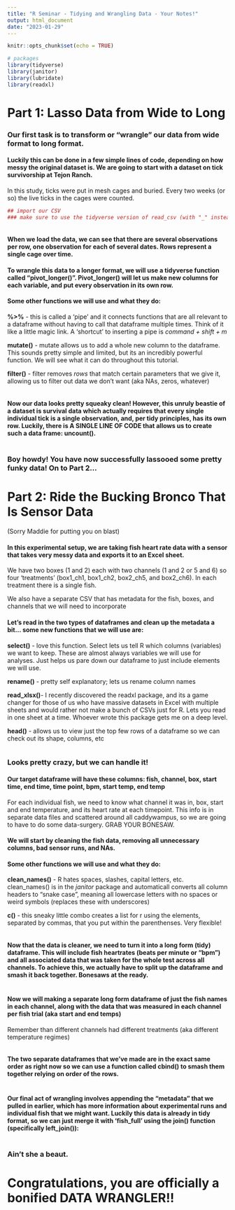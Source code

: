 ```yaml
---
title: "R Seminar - Tidying and Wrangling Data - Your Notes!"
output: html_document
date: "2023-01-29"
---
```


```r
knitr::opts_chunk$set(echo = TRUE)

# packages
library(tidyverse)
library(janitor)
library(lubridate)
library(readxl)
```
 
# Part 1: Lasso Data from Wide to Long

### Our first task is to transform or "wrangle" our data from wide format to long format. 
#### Luckily this can be done in a few simple lines of code, depending on how messy the original dataset is. We are going to start with a dataset on tick survivorship at Tejon Ranch. 
 
In this study, ticks were put in mesh cages and buried. Every two weeks (or so) the live ticks in the cages were counted. 

```r

## import our CSV
### make sure to use the tidyverse version of read_csv (with "_" instead of ".")



```
#### When we load the data, we can see that there are several observations per row, one observation for each of several dates. Rows represent a single cage over time. 

#### To wrangle this data to a longer format, we will use a tidyverse function called "pivot_longer()". Pivot_longer() will let us make new columns for each variable, and put every observation in its own row.

#### Some other functions we will use and what they do: 
 
**%>%** - this is called a 'pipe' and it connects functions that are all relevant to a dataframe without having to call that dataframe multiple times. Think of it like a little magic link. A 'shortcut' to inserting a pipe is *command + shift + m* 
 
**mutate()** - mutate allows us to add a whole new column to the dataframe. This sounds pretty simple and limited, but its an incredibly powerful function. We will see what it can do throughout this tutorial. 
 
**filter()** - filter removes *rows* that match certain parameters that we give it, allowing us to filter out data we don't want (aka NAs, zeros, whatever) 
 
```r

```
#### Now our data looks pretty squeaky clean! However, this unruly beastie of a dataset is **survival data** which actually requires that every single individual tick is a single observation, and, per tidy principles, has its own row. Luckily, there is A SINGLE LINE OF CODE that allows us to create such a data frame: uncount(). 

```r


```

### Boy howdy! You have now successfully lassooed some pretty funky data! On to Part 2... 
  
# Part 2: Ride the Bucking Bronco That Is Sensor Data 
(Sorry Maddie for putting you on blast) 
 
#### In this experimental setup, we are taking fish heart rate data with a sensor that takes very messy data and exports it to an Excel sheet. 
We have two boxes (1 and 2) each with two channels (1 and 2 or 5 and 6) so four 'treatments' (box1_ch1, box1_ch2, box2_ch5, and box2_ch6). In each treatment there is a single fish.
 
We also have a separate CSV that has metadata for the fish, boxes, and channels that we will need to incorporate
 
#### Let's read in the two types of dataframes and clean up the metadata a bit... some new functions that we will use are: 
 
**select()** - love this function. Select lets us tell R which columns (variables) we want to keep. These are almost always variables we will use for analyses. Just helps us pare down our dataframe to just include elements we will use. 
 
**rename()** - pretty self explanatory; lets us rename column names 
 
**read_xlsx()**- I recently discovered the readxl package, and its a game changer for those of us who have massive datasets in Excel with multiple sheets and would rather not make a bunch of CSVs just for R. Lets you read in one sheet at a time. Whoever wrote this package gets me on a deep level. 
 
**head()** - allows us to view just the top few rows of a dataframe so we can check out its shape, columns, etc
 
```r



```

### Looks pretty crazy, but we can handle it! 
 
#### Our target dataframe will have these columns: fish, channel, box, start time, end time, time point, bpm, start temp, end temp 
 
For each individual fish, we need to know what channel it was in, box, start and end temperature, and its heart rate at each timepoint. This info is in separate data files and scattered around all caddywampus, so we are going to have to do some data-surgery. GRAB YOUR BONESAW. 
 
#### We will start by cleaning the fish data, removing all unnecessary columns, bad sensor runs, and NAs. 
 
#### Some other functions we will use and what they do: 

**clean_names()** - R hates spaces, slashes, capital letters, etc. clean_names() is in the *janitor* package and automaticall converts all column headers to "snake case", meaning all lowercase letters with no spaces or weird symbols (replaces these with underscores)
 
**c()** - this sneaky little combo creates a list for r using the elements, separated by commas, that you put within the parenthenses. Very flexible!
 
```r


```

#### Now that the data is cleaner, we need to turn it into a long form (tidy) dataframe. This will include fish heartrates (beats per minute or "bpm") and all associated data that was taken for the whole test across all channels. To achieve this, we actually have to split up the dataframe and smash it back together. Bonesaws at the ready. 
 
```r


```

#### Now we will making a separate long form dataframe of just the fish names in each channel, along with the data that was measured in each channel per fish trial (aka start and end temps) 
Remember than different channels had different treatments (aka different temperature regimes) 

```r




```

#### The two separate dataframes that we've made are in the exact same order as right now so we can use a function called cbind() to smash them together relying on order of the rows. 

```r


```
#### Our final act of wrangling involves appending the "metadata" that we pulled in earlier, which has more information about experimental runs and individual fish that we might want. Luckily this data is already in tidy format, so we can just merge it with 'fish_full' using the join() function (specifically left_join()): 
```r

```
### Ain't she a beaut.

# Congratulations, you are officially a bonified DATA WRANGLER!!

